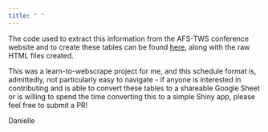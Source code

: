 ---
title: " "
---

The code used to extract this information from the AFS-TWS conference website and to create these tables can be found [here](https://github.com/DanielleQuinn/afs_schedule), along with the raw HTML files created.

This was a learn-to-webscrape project for me, and this schedule format is, admittedly, not particularly easy to navigate - if anyone is interested in contributing and is able to convert these tables to a shareable Google Sheet or is willing to spend the time converting this to a simple Shiny app, please feel free to submit a PR!

Danielle